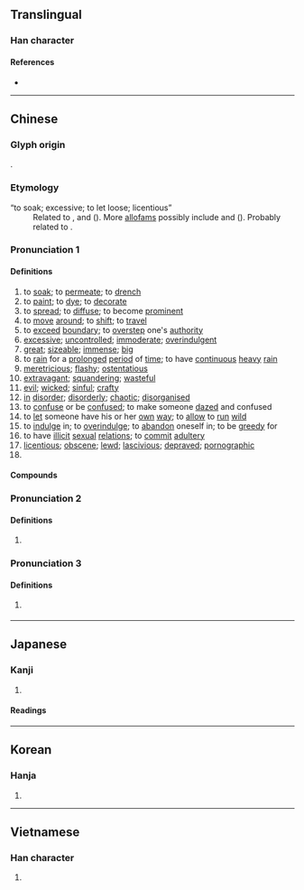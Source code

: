 {{also|婬}}
{{character info/new}}
==Translingual==

===Han character===
{{Han char|rn=85|rad=水|as=08|sn=11|four=32114|canj=EBHG|ids=⿰氵㸒}}

====References====
* {{Han ref|kx=0631.090|dkj=17678|dj=1033.120|hdz=31654.040|uh=6DEB|ud=28139|bh=B25D|bd=45661}}

----

==Chinese==
{{zh-forms}}

===Glyph origin===
{{Han etym}}
{{Han compound|水|alt1=氵|㸒|ls=psc|c1=s|c2=p|t1=water}}.

===Etymology===
; “to soak; excessive; to let loose; licentious”
: Related to {{och-l|婬|licentious}}, {{och-l|霪|heavy rain}} and {{och-l|霖|continued rain}} ({{zh-ref|Wang, 1982}}). More [[allofam]]s possibly include {{och-l|瀋|liquid}} and {{och-l|沉|to submerge}} ({{zh-ref|Schuessler, 2007}}). Probably related to {{inh|zh|sit-pro|*l-(t/d)jam||to fill, flat}}.

===Pronunciation 1===
{{zh-pron
|m=yín
|c=jam4
|h=pfs=yìm
|md=ìng
|mn=îm/tâm
|w=3hhin
|mc=y
|oc=y
|cat=v,a
}}

====Definitions====
{{zh-hanzi}}

# to [[soak]]; to [[permeate]]; to [[drench]]
# to [[paint]]; to [[dye]]; to [[decorate]]
# to [[spread]]; to [[diffuse]]; to become [[prominent]]
# to [[move]] [[around]]; to [[shift]]; to [[travel]]
# to [[exceed]] [[boundary]]; to [[overstep]] one's [[authority]]
# [[excessive]]; [[uncontrolled]]; [[immoderate]]; [[overindulgent]]
# [[great]]; [[sizeable]]; [[immense]]; [[big]]
# to [[rain]] for a [[prolonged]] [[period]] of [[time]]; to have [[continuous]] [[heavy]] [[rain]]
# [[meretricious]]; [[flashy]]; [[ostentatious]]
# [[extravagant]]; [[squandering]]; [[wasteful]]
# [[evil]]; [[wicked]]; [[sinful]]; [[crafty]]
# [[in]] [[disorder]]; [[disorderly]]; [[chaotic]]; [[disorganised]]
# to [[confuse]] or be [[confused]]; to make someone [[dazed]] and confused
# to [[let]] someone have his or her [[own]] [[way]]; to [[allow]] to [[run]] [[wild]]
# to [[indulge]] in; to [[overindulge]]; to [[abandon]] oneself in; to be [[greedy]] for
# to have [[illicit]] [[sexual]] [[relation]]s; to [[commit]] [[adultery]]
# [[licentious]]; [[obscene]]; [[lewd]]; [[lascivious]]; [[depraved]]; [[pornographic]]
# {{zh-alt-form|深|[[deep]]; [[deeply]]}}

====Compounds====
{{zh-der|侵淫|六淫|口淫|姦淫|意淫|手淫|書淫|汎淫|泛淫|流淫|淫亂|淫具|淫凶|淫威|淫婦|淫慾|淫樂|淫水|淫污|淫猥|淫祀|淫穢|淫羊藿|淫蕩|淫語|淫賤|淫雨|淫鬼|煩淫|狂淫|自淫|荒淫|行淫|誨淫|誨淫性|諂淫|買淫|賣淫|辟淫|閉淫|陋淫|風淫|驕奢淫逸|冶容誨淫|姦盜邪淫|奸淫|姦淫擄掠|宣淫|富貴不淫|姦夫淫婦|奇技淫巧|不淫|慆淫|淫媾|淫邪|淫情浪態|沉湎淫逸|浸淫|淫惠|淫液|淫視|淫辭|淫遊|福善禍淫|淫業|淫奔|淫學|淫心慝行|淫媟|淫潦|淫風|淫靡|滯淫|淫褻|淫祠|淫濫|淫淫|淫汙穢臭|淫氣|淫巧|淫哇|淫刑|淫佚|樂而不淫|朋淫|誨淫誨盜|荒淫無恥|驕奢淫佚|詖淫|驕淫|荒淫無度|誨盜誨淫|驕奢淫泆|飽暖生淫|荒淫無道}}

===Pronunciation 2===
{{zh-pron
|m=yàn
|c=jim6
|cat=syllable
}}

====Definitions====
{{zh-hanzi}}

# {{zh-only|淫預|dot=:}} {{zh-alt-form|灩澦|a [[dangerous]] [[pile]] of [[rock]]s in the [[middle]] of the [[Yangtze]] River in [[Sichuan]]}}

===Pronunciation 3===
{{zh-pron
|m=yáo
|c=jiu4
|cat=n
}}

====Definitions====
{{zh-hanzi}}

# {{lb|zh|mythology|historical}} {{zh-alt-name|瑤池|a [[legendary]] [[body of water]]}}

----

==Japanese==

===Kanji===
{{ja-kanji|grade=|rs=水08}}

# {{defn|lang=ja|sort=水08}}

====Readings====
{{ja-readings
|goon=いん
|kanon=いん
|kun=みだ-ら, ほし.いまま-, ひたす
}}

----

==Korean==

===Hanja===
{{ko-hanja|hangeul=음|eumhun=|rv=eum|mr=ŭm|y=um}}

# {{defn|lang=ko|sort=水08}}

----

==Vietnamese==

===Han character===
{{vi-hantu|[[dâm]], [[dầm]], [[đầm]], [[đẫm]], [[đằm]], [[giầm]]|rs=水08}}

# {{defn|lang=vi|sort=水08}}